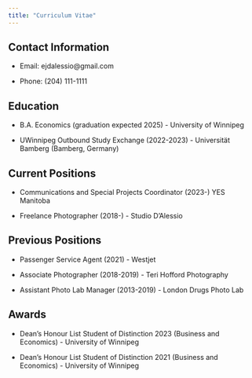 ```yaml
---
title: "Curriculum Vitae"
---
```


## Contact Information

-   Email: ejdalessio\@gmail.com

-   Phone: (204) 111-1111

## Education

-   B.A. Economics (graduation expected 2025) - University of Winnipeg

-   UWinnipeg Outbound Study Exchange (2022-2023) - Universität Bamberg (Bamberg, Germany)

## Current Positions

-   Communications and Special Projects Coordinator (2023-) YES Manitoba

-   Freelance Photographer (2018-) - Studio D'Alessio

## Previous Positions

-   Passenger Service Agent (2021) - Westjet

-   Associate Photographer (2018-2019) - Teri Hofford Photography

-   Assistant Photo Lab Manager (2013-2019) - London Drugs Photo Lab

## Awards

-   Dean's Honour List Student of Distinction 2023 (Business and Economics) - University of Winnipeg

-   Dean's Honour List Student of Distinction 2021 (Business and Economics) - University of Winnipeg
